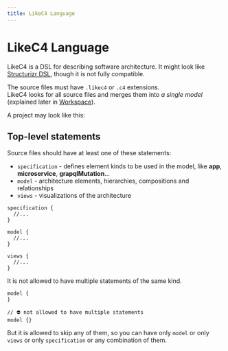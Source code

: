 ```yaml
---
title: LikeC4 Language
---
```



# LikeC4 Language

LikeC4 is a DSL for describing software architecture. It might look like [Structurizr DSL](https://github.com/structurizr/dsl), though it is not
fully compatible.

The source files must have `.likec4` or `.c4` extensions.  
LikeC4 looks for all source files and merges them into _a single model_ (explained later in [Workspace](./workspace)).

A project may look like this:

<FileTree>
  <FileTree.Folder name="backend" open>
    <FileTree.Folder name="service1" open>
      <FileTree.File name="model.c4" />
      <FileTree.File name="views.c4" />
    </FileTree.Folder>
    <FileTree.Folder name="service2" open>
      <FileTree.File name="model.c4" />
    </FileTree.Folder>
  </FileTree.Folder>
  <FileTree.Folder name="externals" open>
    <FileTree.File name="amazon.c4" />
  </FileTree.Folder>
  <FileTree.File name="landscape.c4" />
  <FileTree.File name="specs.c4" />  
</FileTree>

## Top-level statements

Source files should have at least one of these statements:

- `specification` - defines element kinds to be used in the model, like **app**, **microservice**, **grapqlMutation**...
- `model` - architecture elements, hierarchies, compositions and relationships
- `views` - visualizations of the architecture

```likec4
specification {
  //...
}

model {
  //...  
}

views {
  //...
}
```

It is not allowed to have multiple statements of the same kind.  

```likec4
model {
}

// ⛔️ not allowed to have multiple statements
model {}
```

But it is allowed to skip any of them, so you can have only `model` or only `views` or only `specification` or any combination of them.
